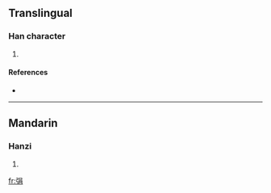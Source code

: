 ==Translingual==

===Han character===
{{Han char|rn=57|rad=弓|as=07|sn=10|four=|canj=弓口月 (NRB)}}

# {{defn|Han|sort=弓07}}

====References====
* {{Han ref|kx=0359.010|dkj=09792|dj=0675.180|hdz=20996.120|uh=5F32|ud=24370}}

----

==Mandarin==

===Hanzi===
{{cmn-hanzi|pin=[[xuān]] ([[xuan1]])|wg=hsüan<sup>1</sup>}}

# {{defn|Mandarin|sort=弓07}}

[[fr:弲]]